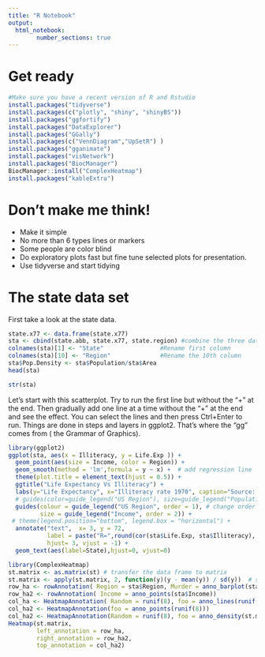 ```yaml
---
title: "R Notebook"
output: 
  html_notebook:
        number_sections: true
---
```

# Get ready
```r
#Make sure you have a recent version of R and Rstudio
install.packages("tidyverse")
install.packages(c("plotly", "shiny", "shinyBS"))
install.packages("ggfortify")
install.packages("DataExplorer")
install.packages("GGally")
install.packages(c("VennDiagram","UpSetR") )
install.packages("gganimate")
install.packages("visNetwork")
install.packages("BiocManager")
BiocManager::install("ComplexHeatmap") 
install.packages("kableExtra")
```


# Don't make me think!
* Make it simple
* No more than 6 types lines or markers
* Some people are color blind
* Do exploratory plots fast but fine tune selected plots for presentation.
* Use tidyverse and start tidying

# The state data set
First take a look at the state data.

```r
state.x77 <- data.frame(state.x77)   
sta <- cbind(state.abb, state.x77, state.region) #combine the three data sets
colnames(sta)[1] <- "State"                #Rename first column
colnames(sta)[10] <- "Region"              #Rename the 10th column
sta$Pop.Density <- sta$Population/sta$Area
head(sta) 
```

```r
str(sta)
```

Let's start with this scatterplot. Try to run the first line but without the "+" at the end. Then gradually add one line at a time without the "+" at the end and see the effect. You can select the lines and then press Ctrl+Enter to run. Things are done in steps and layers in ggplot2. That's where the "gg" comes from ( the Grammar of Graphics). 
```r
library(ggplot2)
ggplot(sta, aes(x = Illiteracy, y = Life.Exp )) + 
  geom_point(aes(size = Income, color = Region)) + 
  geom_smooth(method = 'lm',formula = y ~ x) +  # add regression line
  theme(plot.title = element_text(hjust = 0.5)) +
  ggtitle("Life Expectancy Vs Illiteracy") +
  labs(y="Life Expectancy", x="Illiteracy rate 1970", caption="Source: R") +
  # guides(color=guide_legend("US Region"), size=guide_legend("Population Density")) +
  guides(colour = guide_legend("US Region", order = 1), # change order
         size = guide_legend("Income", order = 2)) + 
 # theme(legend.position="bottom", legend.box = "horizontal") + 
  annotate("text",  x= 3, y = 72, 
           label = paste("R=",round(cor(sta$Life.Exp, sta$Illiteracy), 2)),
           hjust= 3, vjust = -1) +
  geom_text(aes(label=State),hjust=0, vjust=0)
```



```r
library(ComplexHeatmap)
st.matrix <- as.matrix(st) # transfer the data frame to matrix
st.matrix <- apply(st.matrix, 2, function(y)(y - mean(y)) / sd(y))  # standardize data
row_ha <- rowAnnotation( Region = sta$Region, Murder = anno_barplot(sta$Murder))
row_ha2 <- rowAnnotation( Income = anno_points(sta$Income))
col_ha <- HeatmapAnnotation( Random = runif(8), foo = anno_lines(runif(8)))
col_ha2 <- HeatmapAnnotation(foo = anno_points(runif(8)))
col_ha2 <- HeatmapAnnotation(Random = runif(8), foo = anno_density(st.matrix))
Heatmap(st.matrix, 
        left_annotation = row_ha, 
        right_annotation = row_ha2,
        top_annotation = col_ha2)
```